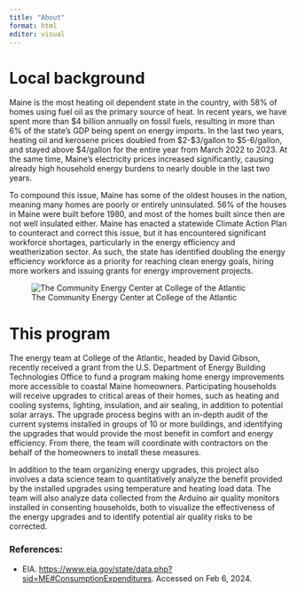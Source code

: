 ```yaml
---
title: "About"
format: html
editor: visual
---
```


# Local background

Maine is the most heating oil dependent state in the country, with 58% of homes using fuel oil as the primary source of heat. In recent years, we have spent more than \$4 billion annually on fossil fuels, resulting in more than 6% of the state's GDP being spent on energy imports. In the last two years, heating oil and kerosene prices doubled from \$2-\$3/gallon to \$5-6/gallon, and stayed above \$4/gallon for the entire year from March 2022 to 2023. At the same time, Maine's electricity prices increased significantly, causing already high household energy burdens to nearly double in the last two years.

To compound this issue, Maine has some of the oldest houses in the nation, meaning many homes are poorly or entirely uninsulated. 56% of the houses in Maine were built before 1980, and most of the homes built since then are not well insulated either. Maine has enacted a statewide Climate Action Plan to counteract and correct this issue, but it has encountered significant workforce shortages, particularly in the energy efficiency and weatherization sector. As such, the state has identified doubling the energy efficiency workforce as a priority for reaching clean energy goals, hiring more workers and issuing grants for energy improvement projects.

![The Community Energy Center at College of the Atlantic](Images/CEC.jpg)

# This program

The energy team at College of the Atlantic, headed by David Gibson, recently received a grant from the U.S. Department of Energy Building Technologies Office to fund a program making home energy improvements more accessible to coastal Maine homeowners. Participating households will receive upgrades to critical areas of their homes, such as heating and cooling systems, lighting, insulation, and air sealing, in addition to potential solar arrays. The upgrade process begins with an in-depth audit of the current systems installed in groups of 10 or more buildings, and identifying the upgrades that would provide the most benefit in comfort and energy efficiency. From there, the team will coordinate with contractors on the behalf of the homeowners to install these measures.

In addition to the team organizing energy upgrades, this project also involves a data science team to quantitatively analyze the benefit provided by the installed upgrades using temperature and heating load data. The team will also analyze data collected from the Arduino air quality monitors installed in consenting households, both to visualize the effectiveness of the energy upgrades and to identify potential air quality risks to be corrected.

### **References:**

-   EIA. <https://www.eia.gov/state/data.php?sid=ME#ConsumptionExpenditures>. Accessed on Feb 6, 2024.
